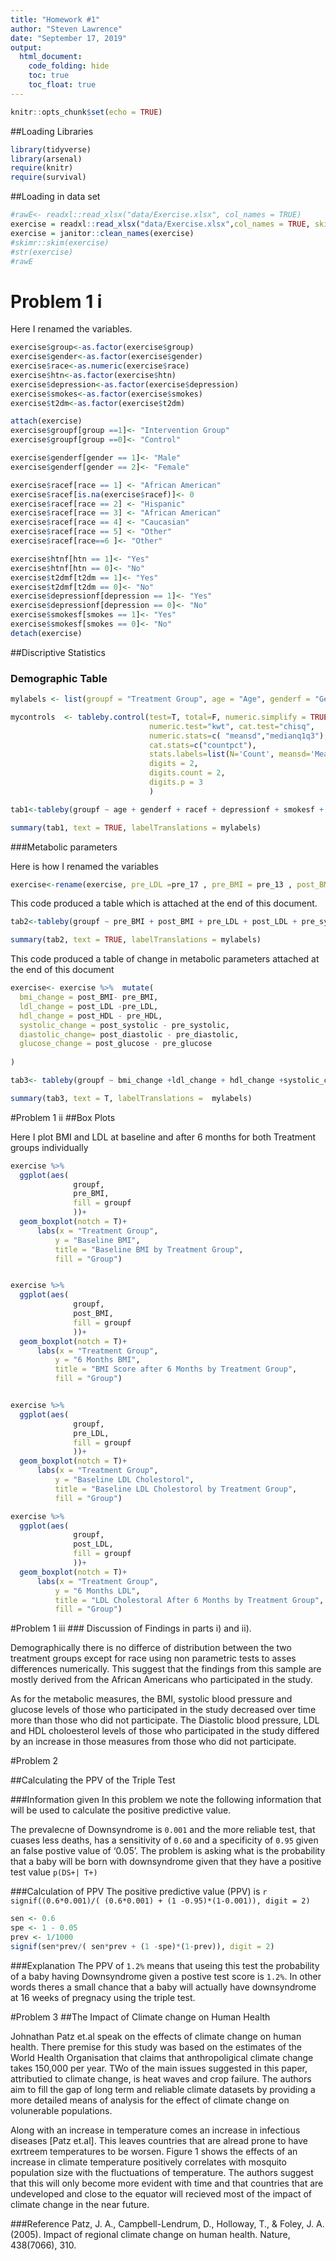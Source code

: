```yaml
---
title: "Homework #1"
author: "Steven Lawrence"
date: "September 17, 2019"
output: 
  html_document:
    code_folding: hide
    toc: true
    toc_float: true
---
```


```r
knitr::opts_chunk$set(echo = TRUE)
```

##Loading Libraries
```r

library(tidyverse)
library(arsenal)
require(knitr)
require(survival)

```
##Loading in data set

```r
#rawE<- readxl::read_xlsx("data/Exercise.xlsx", col_names = TRUE)
exercise = readxl::read_xlsx("data/Exercise.xlsx",col_names = TRUE, skip = 1)
exercise = janitor::clean_names(exercise)
#skimr::skim(exercise)
#str(exercise)
#rawE
```
# Problem 1 i

Here I renamed the variables. 

```r
exercise$group<-as.factor(exercise$group)
exercise$gender<-as.factor(exercise$gender)
exercise$race<-as.numeric(exercise$race)
exercise$htn<-as.factor(exercise$htn)
exercise$depression<-as.factor(exercise$depression)
exercise$smokes<-as.factor(exercise$smokes)
exercise$t2dm<-as.factor(exercise$t2dm)

attach(exercise)
exercise$groupf[group ==1]<- "Intervention Group"
exercise$groupf[group ==0]<- "Control"

exercise$genderf[gender == 1]<- "Male"
exercise$genderf[gender == 2]<- "Female"

exercise$racef[race == 1] <- "African American"
exercise$racef[is.na(exercise$racef)]<- 0
exercise$racef[race == 2] <- "Hispanic"
exercise$racef[race == 3] <- "African American"
exercise$racef[race == 4] <- "Caucasian"
exercise$racef[race == 5] <- "Other"
exercise$racef[race==6 ]<- "Other"

exercise$htnf[htn == 1]<- "Yes"
exercise$htnf[htn == 0]<- "No"
exercise$t2dmf[t2dm == 1]<- "Yes"
exercise$t2dmf[t2dm == 0]<- "No"
exercise$depressionf[depression == 1]<- "Yes"
exercise$depressionf[depression == 0]<- "No"
exercise$smokesf[smokes == 1]<- "Yes"
exercise$smokesf[smokes == 0]<- "No"
detach(exercise)

```


##Discriptive Statistics

### Demographic Table
```r
mylabels <- list(groupf = "Treatment Group", age = "Age", genderf = "Gender Male n(%)", htnf = "Hypertention Yes n(%)", t2dmf = "Type 2 Diabetes Yes n(%)", depressionf = "Depression Yes n(%)", racef = "Race Hispanic n(%)", smokesf ="Smoking Status Yes n(%)")

mycontrols  <- tableby.control(test=T, total=F, numeric.simplify = TRUE, cat.simplify = T,
                               numeric.test="kwt", cat.test="chisq",
                               numeric.stats=c( "meansd","medianq1q3"),
                               cat.stats=c("countpct"),
                               stats.labels=list(N='Count', meansd='Mean', countpct = "Count", medianq1q3 = "Median[IQR]"),
                               digits = 2,
                               digits.count = 2,
                               digits.p = 3
                               )

tab1<-tableby(groupf ~ age + genderf + racef + depressionf + smokesf + htnf + t2dmf, control = mycontrols, data = exercise)

summary(tab1, text = TRUE, labelTranslations = mylabels)
```

###Metabolic parameters

Here is how I renamed the variables
```r
exercise<-rename(exercise, pre_LDL =pre_17 , pre_BMI = pre_13 , post_BMI =post_14  ,post_LDL =post_18, pre_systolic = pre_9, post_systolic = post_10, pre_diastolic= pre_11, post_diastolic= post_12, pre_glucose = pre_19, post_glucose= post_20, pre_HDL = pre_15, post_HDL = post_16)

```

This code produced a table which is attached at the end of this document.
```r
tab2<-tableby(groupf ~ pre_BMI + post_BMI + pre_LDL + post_LDL + pre_systolic + post_systolic + pre_diastolic + post_diastolic + pre_glucose + post_glucose + pre_HDL + post_HDL, control = mycontrols, data = exercise)

summary(tab2, text = TRUE, labelTranslations = mylabels)
```
This code produced a table of change in metabolic parameters attached at the end of this document
```r
exercise<- exercise %>%  mutate(
  bmi_change = post_BMI- pre_BMI,
  ldl_change = post_LDL -pre_LDL,
  hdl_change = post_HDL - pre_HDL,
  systolic_change = post_systolic - pre_systolic,
  diastolic_change= post_diastolic - pre_diastolic,
  glucose_change = post_glucose - pre_glucose
  
)

tab3<- tableby(groupf ~ bmi_change +ldl_change + hdl_change +systolic_change+ diastolic_change+ glucose_change, control = mycontrols, data = exercise)

summary(tab3, text = T, labelTranslations =  mylabels)
```

#Problem 1 ii
##Box Plots

Here I plot BMI and LDL at baseline and after 6 months for both Treatment groups individually
```r

exercise %>% 
  ggplot(aes(
              groupf, 
              pre_BMI, 
              fill = groupf
              ))+
  geom_boxplot(notch = T)+
      labs(x = "Treatment Group", 
          y = "Baseline BMI", 
          title = "Baseline BMI by Treatment Group", 
          fill = "Group")


exercise %>% 
  ggplot(aes(
              groupf, 
              post_BMI, 
              fill = groupf
              ))+
  geom_boxplot(notch = T)+
      labs(x = "Treatment Group", 
          y = "6 Months BMI", 
          title = "BMI Score after 6 Months by Treatment Group", 
          fill = "Group")


exercise %>% 
  ggplot(aes(
              groupf, 
              pre_LDL, 
              fill = groupf
              ))+
  geom_boxplot(notch = T)+
      labs(x = "Treatment Group", 
          y = "Baseline LDL Cholestorol", 
          title = "Baseline LDL Cholestorol by Treatment Group", 
          fill = "Group")

exercise %>% 
  ggplot(aes(
              groupf, 
              post_LDL, 
              fill = groupf
              ))+
  geom_boxplot(notch = T)+
      labs(x = "Treatment Group", 
          y = "6 Months LDL", 
          title = "LDL Cholestoral After 6 Months by Treatment Group", 
          fill = "Group")
```

#Problem 1 iii
### Discussion of Findings in parts i) and ii).

Demographically there is no differce of distribution between the two treatment groups except for race using non parametric tests to asses differences numerically.  This suggest that the findings from this sample are mostly derived from the African Americans who participated in the study.

As for the metabolic measures, the BMI, systolic blood pressure and glucose levels of those who participated in the study decreased over time more than those who did not participate. The Diastolic blood pressure, LDL and HDL choloesterol levels of those who participated in the study differed by an increase in those measures from those who did not participate. 

#Problem 2 

##Calculating the PPV of the Triple Test

###Information given
In this problem we note the following information that will be used to calculate the positive predictive value.

The prevalecne of Downsyndrome is `0.001` and the more reliable test, that cuases less deaths, has a sensitivity of ` 0.60` and a specificity of `0.95` given an false postive value of '0.05'. The problem is asking what is the probability that a baby will be born with downsyndrome given that they have a positive test value `p(DS+| T+)`

###Calculation of PPV
The positive predictive value (PPV) is `r signif((0.6*0.001)/( (0.6*0.001) + (1 -0.95)*(1-0.001)), digit = 2)`

```r
sen <- 0.6
spe <- 1 - 0.05
prev <- 1/1000
signif(sen*prev/( sen*prev + (1 -spe)*(1-prev)), digit = 2)
```


###Explanation
The PPV of `1.2%` means that useing this test the probability of a baby having Downsyndrome given a postive test score is `1.2%`. In other words theres a small chance that a baby will actually have downsyndrome at 16 weeks of pregnacy using the triple test.  

#Problem 3
##The Impact of Climate change on Human Health

Johnathan Patz et.al speak on the effects of climate change on human health. There premise for this study was based on the estimates of the World Health Organisation that claims that anthropoligical climate change takes 150,000 per year. TWo of the main issues suggested in this paper, attributied to climate change, is heat waves and crop failure.  The authors aim to fill the gap of long term and reliable climate datasets by providing a more detailed means of analysis for the effect of climate change on volunerable populations. 

Along with an increase in temperature comes an increase in infectious diseases [Patz et.al]. This leaves countries that are alread prone to have exrtreem temperatures to be worsen.  Figure 1 shows the effects of an increase in climate temperature positively correlates with mosquito population size with the fluctuations of temperature. The authors suggest that this will only become more evident with time and that countries that are undeveloped and close to the equator will recieved most of the impact of climate change in the near future. 


###Reference 
Patz, J. A., Campbell-Lendrum, D., Holloway, T., & Foley, J. A. (2005). Impact of regional climate change on human health. Nature, 438(7066), 310.

